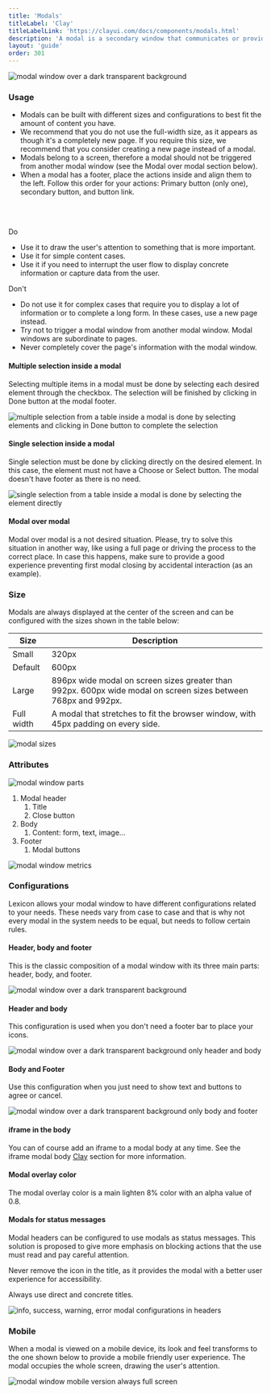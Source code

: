 ```yaml
---
title: 'Modals'
titleLabel: 'Clay'
titleLabelLink: 'https://clayui.com/docs/components/modals.html'
description: 'A modal is a secondary window that communicates or provides an action inside the same process.'
layout: 'guide'
order: 301
---
```



![modal window over a dark transparent background](/images/lexicon/Modal.jpg)

### Usage

-   Modals can be built with different sizes and configurations to best fit the amount of content you have.
-   We recommend that you do not use the full-width size, as it appears as though it's a completely new page. If you require this size, we recommend that you consider creating a new page instead of a modal.
-   Modals belong to a screen, therefore a modal should not be triggered from another modal window (see the Modal over modal section below).
-   When a modal has a footer, place the actions inside and align them to the left. Follow this order for your actions: Primary button (only one), secondary button, and button link.
<br/>
<br/>

<Grid templateColumns="1fr 1fr" autoRows="auto" gap="2rem">
	<Grid.Item>
		<p class="do-table">Do</p>
        <ul>
            <li>Use it to draw the user's attention to something that is more important.</li>
            <li>Use it for simple content cases.</li>
            <li>Use it if you need to interrupt the user flow to display concrete information or capture data from the user.</li>
        </ul>
	</Grid.Item>
	<Grid.Item>
		<p class="dont-table">Don't</p>
        <ul>
            <li>Do not use it for complex cases that require you to display a lot of information or to complete a long form. In these cases, use a new page instead.</li>
            <li>Try not to trigger a modal window from another modal window. Modal windows are subordinate to pages.</li>
            <li>Never completely cover the page's information with the modal window.</li>
        </ul>
	</Grid.Item>
</Grid>


#### Multiple selection inside a modal

Selecting multiple items in a modal must be done by selecting each desired element through the checkbox. The selection will be finished by clicking in Done button at the modal footer.

![multiple selection from a table inside a modal is done by selecting elements and clicking in Done button to complete the selection](/images/lexicon/Modal-selection-multiple.jpg)

#### Single selection inside a modal

Single selection must be done by clicking directly on the desired element. In this case, the element must not have a Choose or Select button. The modal doesn't have footer as there is no need.

![single selection from a table inside a modal is done by selecting the element directly](/images/lexicon/Modal-selection-single.jpg)

#### Modal over modal

Modal over modal is a not desired situation. Please, try to solve this situation in another way, like using a full page or driving the process to the correct place. In case this happens, make sure to provide a good experience preventing first modal closing by accidental interaction (as an example).

### Size

Modals are always displayed at the center of the screen and can be configured with the sizes shown in the table below:

| Size       | Description                                                                                                    |
| ---------- | -------------------------------------------------------------------------------------------------------------- |
| Small      | 320px                                                                                                          |
| Default    | 600px                                                                                                          |
| Large      | 896px wide modal on screen sizes greater than 992px. 600px wide modal on screen sizes between 768px and 992px. |
| Full width | A modal that stretches to fit the browser window, with 45px padding on every side.                             |

![modal sizes](/images/lexicon/ModalSize.jpg)

### Attributes

![modal window parts](/images/lexicon/ModalParts.jpg)

1. Modal header
    1. Title
    2. Close button
2. Body
    1. Content: form, text, image...
3. Footer
    1. Modal buttons

![modal window metrics](/images/lexicon/ModalMetrics.jpg)

### Configurations

Lexicon allows your modal window to have different configurations related to your needs. These needs vary from case to case and that is why not every modal in the system needs to be equal, but needs to follow certain rules.

#### Header, body and footer

This is the classic composition of a modal window with its three main parts: header, body, and footer.

![modal window over a dark transparent background](/images/lexicon/Modal.jpg)

#### Header and body

This configuration is used when you don't need a footer bar to place your icons.

![modal window over a dark transparent background only header and body](/images/lexicon/ModalFooterless.jpg)

#### Body and Footer

Use this configuration when you just need to show text and buttons to agree or cancel.

![modal window over a dark transparent background only body and footer](/images/lexicon/ModalBodyFooter.jpg)

#### iframe in the body

You can of course add an iframe to a modal body at any time. See the iframe modal body [Clay](https://clayui.com/docs/components/modals.html) section for more information.

#### Modal overlay color

The modal overlay color is a main lighten 8% color with an alpha value of 0.8.

#### Modals for status messages

Modal headers can be configured to use modals as status messages. This solution is proposed to give more emphasis on blocking actions that the use must read and pay careful attention.

Never remove the icon in the title, as it provides the modal with a better user experience for accessibility.

Always use direct and concrete titles.

![info, success, warning, error modal configurations in headers](/images/lexicon/ModalStatus.jpg)

### Mobile

When a modal is viewed on a mobile device, its look and feel transforms to the one shown below to provide a mobile friendly user experience. The modal occupies the whole screen, drawing the user's attention.

![modal window mobile version always full screen](/images/lexicon/ModalMobile.jpg)
